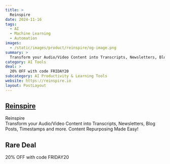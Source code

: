 ```yaml
---
title: >
  Reinspire
date: 2024-11-16
tags:
  - AI
  - Machine Learning
  - Automation
images:
  - /static/images/product/reinspire/og-image.png
summary: >
  Transform your Audio/Video Content into Transcripts, Newsletters, Blog Posts, Timestamps and more. Content Repurposing Made Easy!
category: AI Tools
deal: >
  20% OFF with code FRIDAY20
subcategory: AI Productivity & Learning Tools
website: https://reinspire.io
layout: PostLayout
---
```


## [Reinspire](https://reinspire.io)

Reinspire <br/>
Transform your Audio/Video Content into Transcripts, Newsletters, Blog Posts, Timestamps and more. Content Repurposing Made Easy!

## Rare Deal

20% OFF with code FRIDAY20
